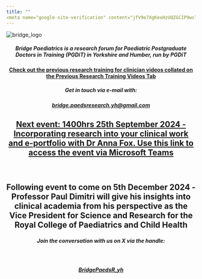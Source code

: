 ---
title: ""
<meta name="google-site-verification" content="jfV9e7XgKexHzUQZGCIP9wclUS-ArJprQrLI1spN2z8" />
---

::: image-container
<img src="images/Bridge_logo_circle.png" alt="bridge_logo"/>
:::

<h5 style="text-align: center;">

Bridge Paediatrics is a research forum for Paediatric Postgraduate Doctors in Training (PGDiT) in Yorkshire and Humber, run by PGDiT

</h5>

<h4 style="text-align: center;">

[Check out the previous research training for clinician videos collated on the Previous Research Training Videos Tab](https://bridgepaediatrics.github.io/quarto/previous_videos.html)

</h4>

<h5 style="text-align: center;">

Get in touch via e-mail with:

</h5>

<h5 style="text-align: center;">

[bridge.paedsresearch.yh\@gmail.com](mailto:bridge.paedsresearch.yh@gmail.com)

</h5>

<h2 style="text-align: center;">

[Next event: 1400hrs 25th September 2024 - Incorporating research into your clinical work and e-portfolio with Dr Anna Fox. Use this link to access the event via Microsoft Teams](https://teams.microsoft.com/l/meetup-join/19%3ameeting_ZGNhZTMyMmEtN2NmMS00NDNmLTlmMWQtYzhhNzc2Y2UwMzlm%40thread.v2/0?context=%7b%22Tid%22%3a%2237c354b2-85b0-47f5-b222-07b48d774ee3%22%2c%22Oid%22%3a%22d683b6ea-f3a9-4817-916d-9871d81d8664%22%7d)

</h2>

<br />

<h2 style="text-align: center;">

Following event to come on 5th December 2024 - Professor Paul Dimitri will give his insights into clinical academia from his perspective as the Vice President for Science and Research for the Royal College of Paediatrics and Child Health

</h2>



<h5 style="text-align: center;">

Join the conversation with us on X via the handle:

</h5>

<br />

<h5 style="text-align: center;">

[BridgePaedsR_yh](https://twitter.com/BridgePaedsR_yh)

</h5>

<br />

<br />

<!-- comments are hidden like this -->

```{=html}
<!-- ![Stats Advert](/bridgepaediatrics/docs/assets/Email_footer_Dawson_stats.PNG)

I struggle to centre images written like this:
## ![bridge_logo](images/bridge_logo.png){alt="bridge_logo"}
-->
```
<br />

`<a href="https://tinyurl.com/959md8pr"`{=html}![Stats Advert with Link](/bridgepaediatrics/docs/assets/Email_footer_Dawson_stats.PNG)</a>

